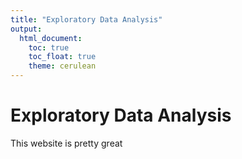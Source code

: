 ```yaml
---
title: "Exploratory Data Analysis"
output: 
  html_document:
    toc: true
    toc_float: true
    theme: cerulean
---
```


# Exploratory Data Analysis

This website is pretty great